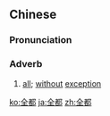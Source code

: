 ==Chinese==
{{zh-forms}}

===Pronunciation===
{{zh-pron
|m=quándōu
|c=cyun4 dou1
|mn=qz,xm,zz:choân-to͘
|cat=adv
}}

===Adverb===
{{zh-adv}}

# [[all]]; [[without]] [[exception]]

{{zh-cat|Advanced}}

[[ko:全都]]
[[ja:全都]]
[[zh:全都]]